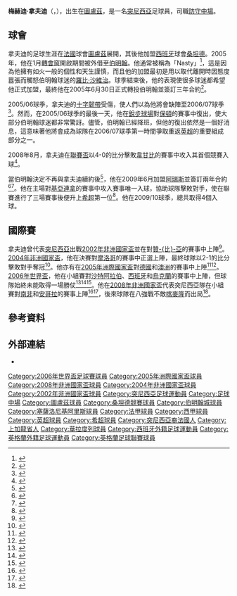 {{noteta
|G1=足球
|G2=西甲
|G3=英超
|G4=FAcup
|T=zh-hans:梅赫迪·纳夫蒂;zh-hk:梅赫迪·拿夫迪;zh-tw:梅赫迪·納夫蒂;
|1=zh-hans:梅赫迪·纳夫蒂;zh-hk:梅赫迪·拿夫迪;zh-tw:梅赫迪·納夫蒂;
|2=zh-hans:纳夫蒂;zh-hk:拿夫迪;zh-tw:納夫蒂;
|3=zh-hans:罗比·萨维奇;zh-hk:羅比·沙維治;zh-tw:羅比·薩維奇;
|4=zh-hans:吉安尼纳; zh-hant:基亞連拿;
}}
{{Infobox Football biography 2
| playername          = 梅赫迪·拿夫迪<br>''Mehdi Nafti''
| image               = [[Image:Mehdi_Nafti_Birmingham_City_2005.jpg|200px]]
| caption             =
| fullname            =
| dateofbirth         = {{birth date and age|1978|11|28|df=y}}
| cityofbirth         = [[圖盧茲|圖盧茲]]
| countryofbirth      = [[法國|法國]]
| height              = {{height|m=1.78}}
| position            = [[防守中場|防守中場]]
| currentclub = 
| clubnumber = 
| youthyears1         =
| youthclubs1         =
| years1              = 1997–00
| clubs1              = [[圖盧茲足球會|圖盧茲]]
| caps1               = 25
| goals1              = 1
| years2              = 2000–05
| clubs2              = [[桑坦德競技|桑坦德]]
| caps2               = 112
| goals2              = 3
| years3              = 2005
| clubs3              = → [[伯明翰足球會|伯明翰]]
| caps3               = 10
| goals3              = 0
| years4              = 2005–09
| clubs4              = [[伯明翰足球會|伯明翰]]
| caps4               = 70
| goals4              = 0
| years5              = 2009–11
| clubs5              = [[阿瑞斯足球俱乐部|阿瑞斯]]
| caps5               = 34
| goals5              = 4
| years7 = 2011–2012
| clubs7 = [[華拉度列足球會|華拉度列]]
| caps7 = 51
| goals7 = 1
| years8 = 2012–2013
| clubs8 = [[皇家穆爾西亞足球俱樂部|穆爾西亞]]
| caps8 = 30
| goals8 = 0
| years9 = 2013–2014
| clubs9 = [[加的斯足球俱樂部|加的斯]]
| caps9 = 15
| goals9 = 0
| totalcaps = 364
| totalgoals = 9
| nationalyears1 = 2002–2010
| nationalteam1 = [[突尼西亞國家足球隊|突尼西亞]]
| nationalcaps1 = 44
| nationalgoals1 = 1
| manageryears1 = 2016–2017
| managerclubs1 = [[馬貝拉足球會|馬貝拉]]
| manageryears2 = 2017
| managerclubs2 = {{le|Mérida AD||Mérida}}
| manageryears3 = 2018
| managerclubs3 = {{le|Mérida AD||Mérida}}
| manageryears4 = 2018–2020
| managerclubs4 = [[巴达霍斯体育俱乐部|巴达霍斯]]
| manageryears5 = 2020
| managerclubs5 = {{le|Étoile Sportive du Sahel||Étoile du Sahel}}
| manageryears6 = 2020–2021
| managerclubs6 = [[卢戈体育俱乐部|卢戈]]
| medaltemplates      =
| club-update         = 08:16, 12 May 2010 (UTC)
| nationalteam-update = 18:11, 11 June 2009 (UTC)
}}

'''梅赫迪·拿夫迪'''（'''{{lang-ar|مهدي النفطي}}'''，{{bd|1978年|11月28日|catIdx=النفطي ,مهدي}}），出生在[[圖盧茲|圖盧茲]]，是一名[[突尼西亞|突尼西亞]]足球員，司職[[防守中場|防守中場]]。

==球會==
拿夫迪的足球生涯在[[法國|法國]]球會[[圖盧茲足球會|圖盧茲]]展開，其後他加盟[[西班牙|西班牙]]球會[[桑坦德競技|桑坦德]]。2005年，他在1月[[轉會窗|轉會窗]]開啟期間被外借至[[伯明翰足球會|伯明翰]]。他通常被稱為「Nasty」<ref>{{en}}{{Cite news
| last = Clarkson
| first = Ian
| title = Football: I'm called nasty for a reason
| work = Sunday Mercury
| date = 2005-02-20
}}</ref>，這是因為他擁有如火一般的個性和天生謹慎，而且他的加盟最初是用以取代離開時因態度囂張而觸怒伯明翰球迷的[[羅比·沙維治|羅比·沙維治]]。球季結束後，他的表現使很多球迷都希望他正式加盟，最終他在2005年6月30日正式轉投伯明翰並簽訂三年合約<ref>{{en}}{{cite web |url=http://news.bbc.co.uk/sport2/hi/football/teams/b/birmingham_city/4444011.stm |title=Birmingham complete Nafti signing |publisher=BBC Sport |date=2005-06-30 |accessdate=2010-07-09 |archive-date=2013-11-11 |archive-url=https://web.archive.org/web/20131111040320/http://news.bbc.co.uk/sport2/hi/football/teams/b/birmingham_city/4444011.stm |dead-url=no }}</ref>。

2005/06球季，拿夫迪的[[十字韌帶|十字韌帶]]受傷，使人們以為他將會缺陣至2006/07球季<ref>{{en}}{{cite web |url=http://news.bbc.co.uk/sport2/hi/football/teams/b/birmingham_city/4135612.stm |title=Nafti set to miss entire season |publisher=BBC Sport |date=2005-08-10 |accessdate=2010-07-09 |archive-date=2007-12-22 |archive-url=https://web.archive.org/web/20071222170958/http://news.bbc.co.uk/sport2/hi/football/teams/b/birmingham_city/4135612.stm |dead-url=no }}</ref>。然而，在2005/06球季的最後一天，他在[[銳步球場|銳步球場]]對[[保頓足球會|保頓]]的賽事中復出，使大部分伯明翰球迷都非常驚訝。儘管，伯明翰已經降班，但他的復出依然是一個好消息，這意味著他將會成為球隊在2006/07球季第一時間爭取重返[[英格蘭足球超級聯賽|英超]]的重要組成部分之一。

2008年8月，拿夫迪在[[英格蘭聯賽盃|聯賽盃]]以4-0的比分擊敗[[韋甘比足球會|韋甘比]]的賽事中攻入其首個競賽入球<ref>{{en}}{{cite news |url=http://news.bbc.co.uk/sport1/hi/football/league_cup/7551383.stm |title=Wycombe 0-4 Birmingham |publisher=BBC Sport|date=13 August 2008 |accessdate=30 November 2009}}</ref>。

當伯明翰決定不再與拿夫迪續約後<ref name=BCFCrelease>{{en}}{{cite web|url=http://www.bcfc.com/page/News/NewsDetail/0,,10412~1652033,00.html |title=Squad rebuilding begins |date=8 May 2009 |publisher=Birmingham City F.C |accessdate=8 May 2009 |deadurl=yes |archiveurl=https://web.archive.org/web/20090511145835/http://www.bcfc.com/page/News/NewsDetail/0%2C%2C10412~1652033%2C00.html |archivedate=2009-05-11}}</ref>，他在2009年6月加盟[[阿瑞斯足球俱乐部|阿瑞斯]]並簽訂兩年合約<ref name=Arissign>{{en}}{{cite web|url=http://www.arisfc.gr/index.cfm?pid=2&view=detail&id=834 |title=Mehdi Nafti Signed Aris FC |publisher=Aris Thessaloniki F.C. |date=10 June 2009 |accessdate=11 June 2009 |deadurl=yes |archiveurl=https://web.archive.org/web/20090617073734/http://www.arisfc.gr/index.cfm?pid=2&view=detail&id=834 |archivedate=2009-06-17}}</ref><ref name=BMailsign>{{en}}{{cite news |url=http://www.birminghammail.net/birmingham-sport/birmingham-city-fc/birmingham-city-fc-news/2009/06/10/released-birmingham-city-player-nafti-signs-for-aris-in-greece-97319-23833999/ |title=Released Birmingham City player Nafti signs for Aris in Greece |work=Birmingham Mail |date=10 June 2009 |accessdate=10 June 2009 |first=Andy |last=Walker |archive-date=2009-06-16 |archive-url=https://web.archive.org/web/20090616041437/http://www.birminghammail.net/birmingham-sport/birmingham-city-fc/birmingham-city-fc-news/2009/06/10/released-birmingham-city-player-nafti-signs-for-aris-in-greece-97319-23833999/ |dead-url=no }}</ref>。他在主場對[[基亞連拿體育會|基亞連拿]]的賽事中攻入賽事唯一入球，協助球隊擊敗對手，使在聯賽進行了三場賽事後便升上[[希臘足球超級聯賽|希超]]第一位<ref>{{en}}{{cite web|url=http://www.arisfc.gr/index.cfm?pid=2&view=detail&id=1090 |title=Win 1-0 over PAS Ioannina |publisher=Aris FC |date=12 September 2009 |accessdate=15 September 2009 |deadurl=yes |archiveurl=https://web.archive.org/web/20110719143945/http://www.arisfc.gr/index.cfm?pid=2&view=detail&id=1090 |archivedate=2011-07-19}}</ref>。他在2009/10球季，總共取得4個入球。

==國際賽==
拿夫迪曾代表[[突尼西亞國家足球隊|突尼西亞]]出戰[[2002年非洲國家盃|2002年非洲國家盃]]並在對[[贊比亞國家足球隊|贊-{比}-亞]]的賽事中上陣<ref>{{en}}{{cite web |url=http://www.soccerbase.com/results3.sd?gameid=352560 |title=Tunisia  0  (0) -  0 (0) Zambia |publisher=soccerbase |date=2002-01-21 |accessdate=2010-07-09 }}{{Dead link|date=2019年6月 |bot=InternetArchiveBot |fix-attempted=yes }}</ref>。[[2004年非洲國家盃|2004年非洲國家盃]]，他在決賽對[[摩洛哥國家足球隊|摩洛哥]]的賽事中正選上陣，最終球隊以2-1的比分擊敗對手奪冠<ref>{{en}}{{cite web |url=http://news.bbc.co.uk/sport2/hi/football/africa/3485991.stm |title=Tunisia win Cup of Nations |publisher=BBC Sport |date=2004-02-14 |accessdate=2010-07-09 |archive-date=2019-05-12 |archive-url=https://web.archive.org/web/20190512093436/http://news.bbc.co.uk/sport2/hi/football/africa/3485991.stm |dead-url=no }}</ref>。他亦有在[[2005年洲際國家盃|2005年洲際國家盃]]對[[德國國家足球隊|德國]]和[[澳洲國家足球隊|澳洲]]的賽事中上陣<ref>{{en}}{{cite web |url=http://www.fifa.com/tournaments/archive/tournament=101/edition=8503/matches/match=85030005/report.html |title=Tunisia - Germany |publisher=FIFA |date=2005-06-18 |accessdate=2010-07-09 |archive-date=2011-07-22 |archive-url=https://web.archive.org/web/20110722150606/http://www.fifa.com/tournaments/archive/tournament=101/edition=8503/matches/match=85030005/report.html |dead-url=no }}</ref><ref>{{en}}{{cite web |url=http://www.fifa.com/tournaments/archive/tournament=101/edition=8503/matches/match=85030009/report.html |title=Australia - Tunisia |publisher=FIFA |date=2005-06-21 |accessdate=2010-07-09 |archive-date=2010-06-12 |archive-url=https://web.archive.org/web/20100612062418/http://www.fifa.com/tournaments/archive/tournament=101/edition=8503/matches/match=85030009/report.html |dead-url=no }}</ref>。[[2006年世界盃|2006年世界盃]]，他在小組賽對[[沙特阿拉伯國家足球隊|沙特阿拉伯]]、[[西班牙國家足球隊|西班牙]]和[[烏克蘭國家足球隊|烏克蘭]]的賽事中上陣，但球隊始終未能取得一場勝仗<ref>{{en}}{{cite web |url=http://www.fifa.com/worldcup/archive/germany2006/results/matches/match=97410016/report.html |title=Tunisia - Saudi Arabia |publisher=FIFA |date=2006-06-14 |accessdate=2010-07-09 |archive-date=2010-06-16 |archive-url=https://web.archive.org/web/20100616002544/http://www.fifa.com/worldcup/archive/germany2006/results/matches/match=97410016/report.html |dead-url=no }}</ref><ref>{{en}}{{cite web|url=http://www.fifa.com/worldcup/archive/germany2006/results/matches/match=97410031/report.html |title=Spain - Tunisia |publisher=FIFA |date=2006-06-19 |accessdate=2010-07-09 |deadurl=yes |archiveurl=https://web.archive.org/web/20131017150726/http://www.fifa.com/worldcup/archive/germany2006/results/matches/match%3D97410031/report.html |archivedate=2013-10-17 }}</ref><ref>{{en}}{{cite web |url=http://www.fifa.com/worldcup/archive/germany2006/results/matches/match=97410048/report.html |title=Ukraine - Tunisia |publisher=FIFA |date=2005-06-23 |accessdate=2010-07-09 |archive-date=2011-07-22 |archive-url=https://web.archive.org/web/20110722135625/http://www.fifa.com/worldcup/archive/germany2006/results/matches/match=97410048/report.html |dead-url=no }}</ref>。他在[[2008年非洲國家盃|2008年非洲國家盃]]代表突尼西亞隊在小組賽對[[南非國家足球隊|南非]]和[[安哥拉國家足球隊|安哥拉]]的賽事上陣<ref>{{en}}{{cite web |url=http://news.bbc.co.uk/sport2/hi/football/africa/7211023.stm |title=Tunisia 3-1 South Africa |publisher=BBC Sport |date=2008-01-27 |accessdate=2010-07-09 |archive-date=2008-03-08 |archive-url=https://web.archive.org/web/20080308165742/http://news.bbc.co.uk/sport2/hi/football/africa/7211023.stm |dead-url=no }}</ref><ref>{{en}}{{cite web |url=http://news.bbc.co.uk/sport2/hi/football/africa/7218825.stm |title=Tunisia 0-0 Angloa |publisher=BBC Sport |date=2008-01-31 |accessdate=2010-07-09 |archive-date=2012-04-06 |archive-url=https://web.archive.org/web/20120406073320/http://news.bbc.co.uk/sport2/hi/football/africa/7218825.stm |dead-url=no }}</ref>，後來球隊在八強戰不敵[[喀麥隆國家足球隊|喀麥隆]]而出局<ref>{{en}}{{cite web|url=http://news.bbc.co.uk/sport2/hi/football/africa/7225170.stm|title=Tunisia 2-3 Cameroon (aet)|publisher=BBC Sport|date=2008-02-04|accessdate=2010-07-09|archive-date=2008-03-07|archive-url=https://web.archive.org/web/20080307064800/http://news.bbc.co.uk/sport2/hi/football/africa/7225170.stm|dead-url=no}}</ref>。

==參考資料==
{{reflist}}

==外部連結==
*{{en}}{{soccerbase|id=29754|name=梅赫迪·拿夫迪}}

{{2006年世界杯足球赛突尼斯参赛名单}}

{{DEFAULTSORT:Nafti, Mehdi}}
[[Category:2006年世界盃足球賽球員|Category:2006年世界盃足球賽球員]]
[[Category:2005年洲際國家盃球員|Category:2005年洲際國家盃球員]]
[[Category:2008年非洲國家盃球員|Category:2008年非洲國家盃球員]]
[[Category:2004年非洲國家盃球員|Category:2004年非洲國家盃球員]]
[[Category:2002年非洲國家盃球員|Category:2002年非洲國家盃球員]]
[[Category:突尼西亞足球運動員|Category:突尼西亞足球運動員]]
[[Category:足球中場|Category:足球中場]]
[[Category:圖盧茲球員|Category:圖盧茲球員]]
[[Category:桑坦德競賽球員|Category:桑坦德競賽球員]]
[[Category:伯明翰城球員|Category:伯明翰城球員]]
[[Category:塞薩洛尼基阿里斯球員|Category:塞薩洛尼基阿里斯球員]]
[[Category:法甲球員|Category:法甲球員]]
[[Category:西甲球員|Category:西甲球員]]
[[Category:英超球員|Category:英超球員]]
[[Category:希超球員|Category:希超球員]]
[[Category:突尼西亞裔法國人|Category:突尼西亞裔法國人]]
[[Category:上加龍省人|Category:上加龍省人]]
[[Category:華拉度列球員|Category:華拉度列球員]]
[[Category:西班牙外籍足球運動員|Category:西班牙外籍足球運動員]]
[[Category:英格蘭外籍足球運動員|Category:英格蘭外籍足球運動員]]
[[Category:英格蘭足球聯賽球員|Category:英格蘭足球聯賽球員]]